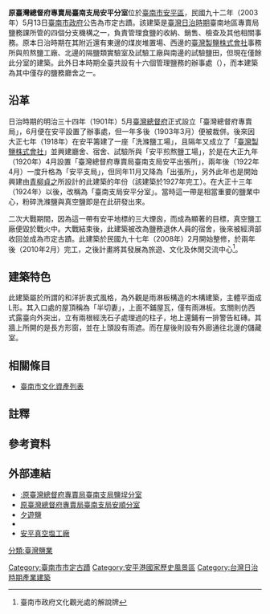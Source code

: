 {{coord|23.002513|120.156379|display=title}} 
{{tw monument
|name=原臺灣總督府專賣局臺南支局安平分室
|formername=
|image=原臺灣專賣局安平分室.JPG
|imagename=正面外觀
|othername=
|formalname=
|level=直轄市定古蹟
|class=建築物
|time={{JPN}}昭和二年（1927年）
|location={{TWN}}臺南市安平區古堡街196號
|open=假日 10：00 - 21：00
平日 11：00 - 20：00
|cost=免費參觀
|website=https://www.tnshio.com
|reg_url =https://nchdb.boch.gov.tw/assets/advanceSearch/monument/20030513000018
}}

'''原臺灣總督府專賣局臺南支局安平分室'''位於[[臺南市|臺南市]][[安平區|安平區]]，民國九十二年（2003年）5月13日[[臺南市政府|臺南市政府]]公告為市定古蹟{{r|文}}。該建築是[[臺灣日治時期|臺灣日治時期]]臺南地區專賣局鹽務課所管的四個分支機構之一，負責管理食鹽的收納、銷售、檢查及其他相關事務。原本日治時期在其附近還有東邊的煤炭堆置場、西邊的[[臺灣製鹽株式會社|臺灣製鹽株式會社]]事務所與煎熬鹽工廠、北邊的隔鹽類實驗室及試驗工廠與南邊的試驗鹽田，但現在僅餘此分室的建築。此外日本時期全臺共設有十六個管理鹽務的辦事處（{{lang-ja|出張所}}）{{NoteTag|1=設有辦事處的十六個地方分別是新竹、塭仔頭、下海墘厝、五條港、掌潭、新塭、虎尾寮、北門、王爺港、灣裡、安平、鹽埕、東港、烏樹林、紅毛港，現僅存北門、鹽埕、安平及安平出張所安順分室}}，而本建築為其中僅存的鹽務廳舍之一{{r|鹽}}。

== 沿革 ==
日治時期的明治三十四年（1901年）5月[[臺灣總督府|臺灣總督府]]正式設立「臺灣總督府專賣局」，6月便在安平設置了辦事處，但一年多後（1903年3月）便被裁併。後來因大正七年（1918年）在安平籌建了一座「洗滌鹽工場」{{NoteTag|1=1920年完工，年產量1500萬斤。}}，且隔年又成立了「[[臺灣製鹽株式會社|臺灣製鹽株式會社]]」並興建廳舍、宿舍、試驗所與「安平煎熬鹽工場」{{NoteTag|1=年產3000萬斤。}}，於是在大正九年（1920年）4月設置「臺灣總督府專賣局臺南支局安平出張所」，兩年後（1922年4月）一度升格為「安平支局」，但同年11月又降為「出張所」，另外此年也是開始興建由[[青柳貞之|青柳貞之]]所設計的此建築的年份（該建築於1927年完工）。在大正十三年（1924年）以後，改稱為「臺南支局安平分室」。當時這一帶是相當重要的鹽業中心，粉碎洗滌鹽與真空鹽即是在此研發出來{{r|王}}{{r|鹽}}。

二次大戰期間，因為這一帶有安平地標的三大煙囪{{NoteTag|1=分別是專賣局試驗工廠、臺灣製鹽株式會社洗滌鹽工廠與南日本化學工業株式會社安平溴素廠的煙囪。}}，而成為顯著的目標，真空鹽工廠便毀於戰火中。大戰結束後，此建築被改為鹽務退休人員的宿舍，後來被經濟部收回並成為市定古蹟{{r|鹽}}。此建築於民國九十七年（2008年）2月開始整修，於兩年後（2010年2月）完工，之後計畫將其發展為旅遊、文化及休閒交流中心<ref>臺南市政府文化觀光處的解說牌</ref>。

== 建築特色 ==
此建築屬於所謂的和洋折衷式風格，為外觀是雨淋板構造的木構建築，主體平面成L形。其入口處的屋頂稱為「半切妻」，上面不鋪屋瓦，僅有雨淋板。玄關則仿西式露臺向外突出，立有兩根經洗石子處理過的柱子，地上還鋪有一排警告紅磚。其牆上所開的是長方形窗，並在上頭設有雨遮。而在屋後則設有外廊通往北邊的儲藏室{{r|王}}。

== 相關條目 ==
*[[臺南市文化資產列表|臺南市文化資產列表]]

== 註釋 ==
<div class="references-small">
{{NoteFoot}}
</div>

== 參考資料 ==
{{reflist|refs=
<ref name="王">{{cite book|author=王浩一 |title=黑瓦與老樹 |date=2010-08|publisher=心靈工坊文化 |location=台北市 |isbn=978-986-80248-3-0 |pages=94－99頁}}</ref>
<ref name="文">[https://nchdb.boch.gov.tw/assets/advanceSearch/monument/20030513000018 原臺灣總督府專賣局臺南支局安平分室] {{Wayback|url=https://nchdb.boch.gov.tw/assets/advanceSearch/monument/20030513000018 |date=20190502062044 }}.文化部文化資產局</ref>
<ref name="鹽">{{cite book|author=張復明、方俊育 |title=台灣的鹽業 |date=2008-11 |publisher=遠足文化 |location=台北縣新店市 |isbn=978-986-6731-20-4 |pages=165、166頁}}</ref>
}}

== 外部連結 ==
*[[:原臺灣總督府專賣局臺南支局鹽埕分室|:原臺灣總督府專賣局臺南支局鹽埕分室]]
*[[:原安順鹽田船溜暨專賣局臺南支局安平出張所安順鹽分室|原臺灣總督府專賣局臺南支局安順分室]]
*[https://www.tnshio.com 夕遊鹽] {{Wayback|url=https://www.tnshio.com/ |date=20210115143508 }}
*{{facebook|siohouse|夕遊鹽}}
*[[:安平真空鹽工廠|安平真空塩工廠]]

{{臺灣鹽業}}
{{臺南市古蹟}}
{{台灣直轄市定古蹟}}
[[Category:臺南市市定古蹟|Category:臺南市市定古蹟]]
[[Category:安平港國家歷史風景區|Category:安平港國家歷史風景區]]
[[分類:臺灣鹽業|分類:臺灣鹽業]]
[[Category:台灣日治時期產業建築|Category:台灣日治時期產業建築]]